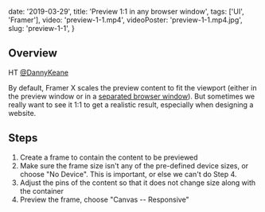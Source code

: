 
  date: '2019-03-29',
  title: 'Preview 1:1 in any browser window',
  tags: ['UI', 'Framer'],
  video: 'preview-1-1.mp4',
  videoPoster: 'preview-1-1.mp4.jpg',
  slug: 'preview-1-1',
}


## Overview

HT [@DannyKeane](https://twitter.com/DannyKeane)

By default, Framer X scales the preview content to fit the viewport (either in the preview window or in a [separated browser window](/tips/preview-in-any-browser)). But sometimes we really want to see it 1:1 to get a realistic result, especially when designing a website.

## Steps

1. Create a frame to contain the content to be previewed
2. Make sure the frame size isn't any of the pre-defined device sizes, or choose "No Device". This is important, or else we can't do Step 4.
3. Adjust the pins of the content so that it does not change size along with the container
4. Preview the frame, choose "Canvas -- Responsive"
